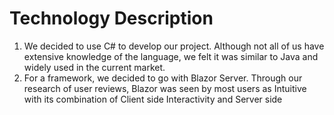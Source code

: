 # Technology Description

1. We decided to use C# to develop our project. Although not all of us have extensive knowledge of the language, we felt it was similar to Java and widely used in the current market.
2. For a framework, we decided to go with Blazor Server. Through our research of user reviews, Blazor was seen by most users as Intuitive with its combination of Client side Interactivity and Server side 